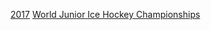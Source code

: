 {{CatPair|2016年世界青年冰球錦標賽|2018年世界青年冰球錦標賽}}

[[Category:世界青年冰球錦標賽|2017]]
[[Category:2017年冰球|World Junior Ice Hockey Championships]]